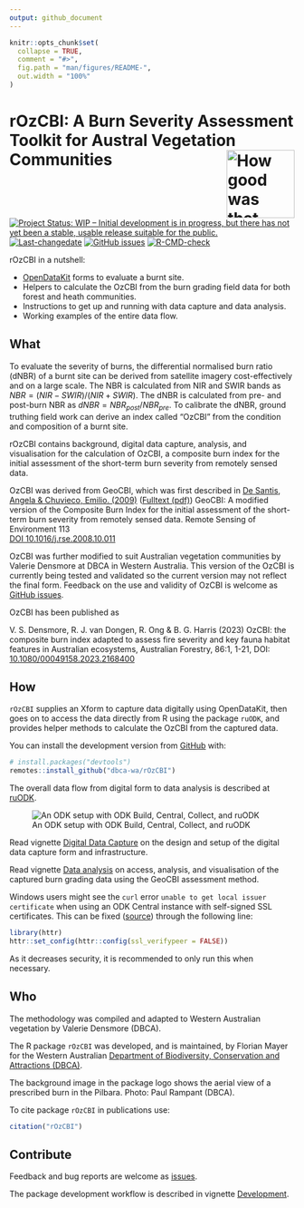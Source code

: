 ```yaml
---
output: github_document
---
```

<!-- README.md is generated from README.Rmd. Please edit that file -->

```r
knitr::opts_chunk$set(
  collapse = TRUE,
  comment = "#>",
  fig.path = "man/figures/README-",
  out.width = "100%"
)
```

# rOzCBI: A Burn Severity Assessment Toolkit for Austral Vegetation Communities <img src="man/figures/rOzCBI.png" align="right" alt="How good was that burn?" width="120" />

<!-- badges: start -->
[![Project Status: WIP – Initial development is in progress, but there has not yet been a stable, usable release suitable for the public.](https://www.repostatus.org/badges/latest/wip.svg)](https://www.repostatus.org/#wip)
[![Last-changedate](https://img.shields.io/github/last-commit/dbca-wa/rOzCBI.svg)](https://github.com/dbca-wa/rOzCBI/commits/master)
[![GitHub issues](https://img.shields.io/github/issues/dbca-wa/rOzCBI.svg?style=popout)](https://github.com/dbca-wa/rOzCBI/issues/)
[![R-CMD-check](https://github.com/dbca-wa/rOzCBI/actions/workflows/R-CMD-check.yaml/badge.svg)](https://github.com/dbca-wa/rOzCBI/actions/workflows/R-CMD-check.yaml)
<!-- badges: end -->

rOzCBI in a nutshell:

* [OpenDataKit](https://getodk.org/) forms to evaluate a burnt site.
* Helpers to calculate the OzCBI from the burn grading field data for both
  forest and heath communities.
* Instructions to get up and running with data capture and data analysis.
* Working examples of the entire data flow.

## What
To evaluate the severity of burns, the differential normalised burn ratio (dNBR)
of a burnt site can be derived from satellite imagery 
cost-effectively and on a large scale. 
The NBR is calculated from NIR and SWIR bands as 
$NBR = (NIR - SWIR) / (NIR + SWIR)$.
The dNBR is calculated from pre- and post-burn NBR as 
$dNBR = NBR_{post} / NBR_{pre}$.
To calibrate the dNBR, ground truthing field work can derive an index
called "OzCBI" from the condition and composition of a burnt site.

rOzCBI contains background, digital data capture, analysis, and
visualisation for the calculation of OzCBI, a composite burn index
for the initial assessment of the short-term burn severity from
remotely sensed data.

OzCBI was derived from GeoCBI, which was first described in 
[De Santis, Angela & Chuvieco, Emilio. (2009)](https://doi.org/10.1016/j.rse.2008.10.011) 
([Fulltext (pdf)](https://www.researchgate.net/publication/229043914_GeoCBI_A_modified_version_of_the_Composite_Burn_Index_for_the_initial_assessment_of_the_short-term_burn_severity_from_remotely_sensed_data))
GeoCBI: A modified version of the 
Composite Burn Index for the initial assessment of the short-term burn severity 
from remotely sensed data. 
Remote Sensing of Environment 113  
[DOI 10.1016/j.rse.2008.10.011](https://www.sciencedirect.com/science/article/abs/pii/S0034425708003246)

OzCBI was further modified to suit Australian vegetation 
communities by Valerie Densmore at DBCA in Western Australia. 
This version of the OzCBI is currently being tested and validated so the 
current version may not reflect the final form. Feedback on the use and validity 
of OzCBI is welcome as [GitHub issues](https://github.com/dbca-wa/rOzCBI/issues).

OzCBI has been published as

V. S. Densmore, R. J. van Dongen, R. Ong & B. G. Harris (2023) OzCBI: 
the composite burn index adapted to assess fire severity and key fauna habitat 
features in Australian ecosystems, Australian Forestry, 86:1, 1-21, DOI: [10.1080/00049158.2023.2168400](https://doi.org/10.1080/00049158.2023.2168400)


## How
`rOzCBI` supplies an Xform to capture data digitally using OpenDataKit, then
goes on to access the data directly from R using the package `ruODK`, and
provides helper methods to calculate the OzCBI from the captured data.

You can install the development version from [GitHub](https://github.com/) with:

``` r
# install.packages("devtools")
remotes::install_github("dbca-wa/rOzCBI")
```

The overall data flow from digital form to data analysis is described at 
[ruODK](https://dbca-wa.github.io/ruODK/index.html).

![An ODK setup with ODK Build, Central, Collect, and ruODK](
https://www.lucidchart.com/publicSegments/view/952c1350-3003-48c1-a2c8-94bad74cdb46/image.png)

Read vignette 
[Digital Data Capture](https://dbca-wa.github.io/rOzCBI/articles/forms.html) on
the design and setup of the digital data capture form and infrastructure.

Read vignette 
[Data analysis](https://dbca-wa.github.io/rOzCBI/articles/analysis.html) on
access, analysis, and visualisation of the captured burn grading data using 
the GeoCBI assessment method.

Windows users might see the `curl` error `unable to get local issuer certificate`
when using an ODK Central instance with self-signed SSL certificates.
This can be fixed ([source](https://stackoverflow.com/a/54660072/2813717)) 
through the following line:
```r
library(httr)
httr::set_config(httr::config(ssl_verifypeer = FALSE))
```
As it decreases security, it is recommended to only run this when necessary.


## Who
The methodology was compiled and adapted to Western Australian vegetation by 
Valerie Densmore (DBCA).

The R package `rOzCBI` was developed, and is maintained, 
by Florian Mayer for the Western Australian 
[Department of Biodiversity, Conservation and Attractions (DBCA)](https://www.dbca.wa.gov.au/).

The background image in the package logo shows the aerial view of a prescribed 
burn in the Pilbara. Photo: Paul Rampant (DBCA).

To cite package `rOzCBI` in publications use:

```r
citation("rOzCBI")
```

## Contribute
Feedback and bug reports are welcome as 
[issues](https://github.com/dbca-wa/rOzCBI/issues).

The package development workflow is described in vignette 
[Development](https://dbca-wa.github.io/rOzCBI/articles/dev.html).
